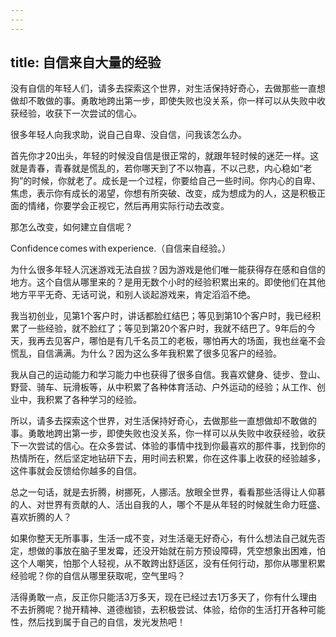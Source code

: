 ```yaml
---
---
---
```

title: 自信来自大量的经验
---




没有自信的年轻人们，请多去探索这个世界，对生活保持好奇心，去做那些一直想做却不敢做的事。勇敢地跨出第一步，即使失败也没关系，你一样可以从失败中收获经验，收获下一次尝试的信心。

很多年轻人向我求助，说自己自卑、没自信，问我该怎么办。

首先你才20出头，年轻的时候没自信是很正常的，就跟年轻时候的迷茫一样。这就是青春，青春就是慌乱的，若你哪天到了不以物喜，不以己悲，内心稳如“老狗”的时候，你就老了。成长是一个过程，你要给自己一些时间。你内心的自卑、焦虑，表示你有成长的渴望，你想有所突破、改变，成为想成为的人，这是积极正面的情绪，你要学会正视它，然后再用实际行动去改变。

那怎么改变，如何建立自信呢？

Confidence comes with experience.（自信来自经验。）

为什么很多年轻人沉迷游戏无法自拔？因为游戏是他们唯一能获得存在感和自信的地方。这个自信从哪里来的？是用无数个小时的经验积累出来的。即使他们在其他地方平平无奇、无话可说，和别人谈起游戏来，肯定滔滔不绝。

我当初创业，见第1个客户时，讲话都脸红结巴；等见到第10个客户时，我已经积累了一些经验，就不脸红了；等见到第20个客户时，我就不结巴了。9年后的今天，我再去见客户，哪怕是有几千名员工的老板，哪怕再大的场面，我也丝毫不会慌乱，自信满满。为什么？因为这么多年我积累了很多见客户的经验。

我从自己的运动能力和学习能力中也获得了很多自信。我喜欢健身、徒步、登山、野营、骑车、玩滑板等，从中积累了各种体育活动、户外运动的经验；从工作、创业中，我积累了各种学习的经验。

所以，请多去探索这个世界，对生活保持好奇心，去做那些一直想做却不敢做的事。勇敢地跨出第一步，即使失败也没关系，你一样可以从失败中收获经验，收获下一次尝试的信心。在众多尝试、体验的事情中找到你最喜欢的那件事，找到你的热情所在，然后坚定地钻研下去，用时间去积累，你在这件事上收获的经验越多，这件事就会反馈给你越多的自信。

总之一句话，就是去折腾，树挪死，人挪活。放眼全世界，看看那些活得让人仰慕的人、对世界有贡献的人、活出自我的人，哪个不是从年轻的时候就生命力旺盛、喜欢折腾的人？

如果你整天无所事事，生活一成不变，对生活毫无好奇心，有什么想法自己就先否定，想做的事放在脑子里发霉，还没开始就在前方预设障碍，凭空想象出困难，怕这个人嘲笑，怕那个人轻视，从不敢跨出舒适区，没有任何行动，那你从哪里积累经验呢？你的自信从哪里获取呢，空气里吗？

活得勇敢一点，反正你只能活3万多天，现在已经过去1万多天了，你有什么理由不去折腾呢？抛开精神、道德枷锁，去积极尝试、体验，给你的生活打开各种可能性，然后找到属于自己的自信，发光发热吧！